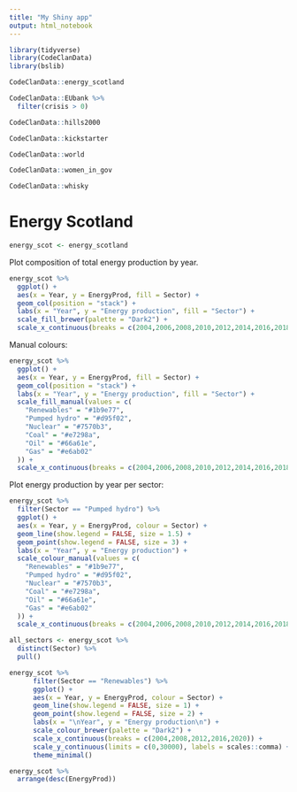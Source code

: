 ```yaml
---
title: "My Shiny app"
output: html_notebook
---
```


```r
library(tidyverse)
library(CodeClanData)
library(bslib)
```

```r
CodeClanData::energy_scotland
```

```r
CodeClanData::EUbank %>% 
  filter(crisis > 0)
```

```r
CodeClanData::hills2000
```

```r
CodeClanData::kickstarter
```

```r
CodeClanData::world
```

```r
CodeClanData::women_in_gov
```

```r
CodeClanData::whisky
```

# Energy Scotland


```r
energy_scot <- energy_scotland
```

Plot composition of total energy production by year.

```r
energy_scot %>% 
  ggplot() +
  aes(x = Year, y = EnergyProd, fill = Sector) +
  geom_col(position = "stack") +
  labs(x = "Year", y = "Energy production", fill = "Sector") +
  scale_fill_brewer(palette = "Dark2") +
  scale_x_continuous(breaks = c(2004,2006,2008,2010,2012,2014,2016,2018))
```

Manual colours:
```r
energy_scot %>% 
  ggplot() +
  aes(x = Year, y = EnergyProd, fill = Sector) +
  geom_col(position = "stack") +
  labs(x = "Year", y = "Energy production", fill = "Sector") +
  scale_fill_manual(values = c(
    "Renewables" = "#1b9e77",
    "Pumped hydro" = "#d95f02",
    "Nuclear" = "#7570b3",
    "Coal" = "#e7298a",
    "Oil" = "#66a61e",
    "Gas" = "#e6ab02"
  )) +
  scale_x_continuous(breaks = c(2004,2006,2008,2010,2012,2014,2016,2018))
```


Plot energy production by year per sector:

```r
energy_scot %>%
  filter(Sector == "Pumped hydro") %>% 
  ggplot() +
  aes(x = Year, y = EnergyProd, colour = Sector) +
  geom_line(show.legend = FALSE, size = 1.5) +
  geom_point(show.legend = FALSE, size = 3) +
  labs(x = "Year", y = "Energy production") +
  scale_colour_manual(values = c(
    "Renewables" = "#1b9e77",
    "Pumped hydro" = "#d95f02",
    "Nuclear" = "#7570b3",
    "Coal" = "#e7298a",
    "Oil" = "#66a61e",
    "Gas" = "#e6ab02"
  )) +
  scale_x_continuous(breaks = c(2004,2006,2008,2010,2012,2014,2016,2018))
```

```r
all_sectors <- energy_scot %>% 
  distinct(Sector) %>% 
  pull()
```

```r
energy_scot %>%
      filter(Sector == "Renewables") %>% 
      ggplot() +
      aes(x = Year, y = EnergyProd, colour = Sector) +
      geom_line(show.legend = FALSE, size = 1) +
      geom_point(show.legend = FALSE, size = 2) +
      labs(x = "\nYear", y = "Energy production\n") +
      scale_colour_brewer(palette = "Dark2") +
      scale_x_continuous(breaks = c(2004,2008,2012,2016,2020)) +
      scale_y_continuous(limits = c(0,30000), labels = scales::comma) +
      theme_minimal()
```

```r
energy_scot %>% 
  arrange(desc(EnergyProd))
```

